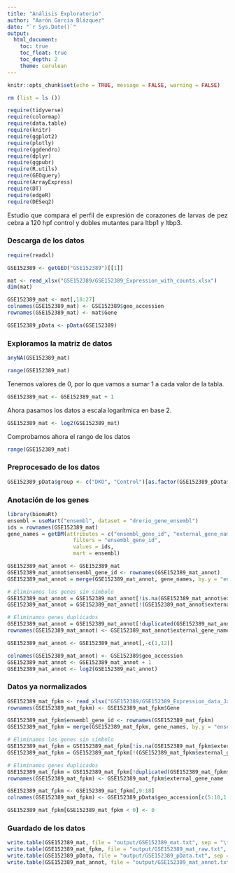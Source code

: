 ---
title: "Análisis Exploratorio"
author: "Aarón García Blázquez"
date: "`r Sys.Date()`"
output: 
  html_document:
    toc: true
    toc_float: true
    toc_depth: 2
    theme: cerulean
---

<style>
body {
text-align: justify}
</style>

```{r setup, echo=FALSE}
knitr::opts_chunk$set(echo = TRUE, message = FALSE, warning = FALSE)
```

```{r libraries, echo=FALSE}
rm (list = ls ())

require(tidyverse)
require(colormap)
require(data.table)
require(knitr)
require(ggplot2)
require(plotly)
require(ggdendro)
require(dplyr)
require(ggpubr)
require(R.utils)
require(GEOquery)
require(ArrayExpress)
require(DT)
require(edgeR)
require(DESeq2)
```

Estudio que compara el perfil de expresión de corazones de larvas de pez cebra a 120 hpf control y dobles mutantes para ltbp1 y ltbp3.

### Descarga de los datos

```{r}
require(readxl)

GSE152389 <- getGEO("GSE152389")[[1]]

mat <- read_xlsx("GSE152389/GSE152389_Expression_with_counts.xlsx")
dim(mat)

GSE152389_mat <- mat[,18:27]
colnames(GSE152389_mat) <- GSE152389$geo_accession
rownames(GSE152389_mat) <- mat$Gene

GSE152389_pData <- pData(GSE152389)
```

### Exploramos la matriz de datos

```{r}
anyNA(GSE152389_mat)
```

```{r}
range(GSE152389_mat)
```

Tenemos valores de 0, por lo que vamos a sumar 1 a cada valor de la tabla.

```{r}
GSE152389_mat <- GSE152389_mat + 1
```

Ahora pasamos los datos a escala logarítmica en base 2.

```{r}
GSE152389_mat <- log2(GSE152389_mat)
```

Comprobamos ahora el rango de los datos

```{r}
range(GSE152389_mat)
```

### Preprocesado de los datos

```{r}
GSE152389_pData$group <- c("DKO", "Control")[as.factor(GSE152389_pData$`genotype:ch1`)]
```

### Anotación de los genes

```{r}
library(biomaRt)
ensembl = useMart("ensembl", dataset = "drerio_gene_ensembl")
ids = rownames(GSE152389_mat)
gene_names = getBM(attributes = c("ensembl_gene_id", "external_gene_name"),
                     filters = "ensembl_gene_id",
                     values = ids,
                     mart = ensembl)

GSE152389_mat_annot <- GSE152389_mat
GSE152389_mat_annot$ensembl_gene_id <- rownames(GSE152389_mat_annot)
GSE152389_mat_annot = merge(GSE152389_mat_annot, gene_names, by.y = "ensembl_gene_id", all.x = TRUE)

# Eliminamos los genes sin símbolo
GSE152389_mat_annot = GSE152389_mat_annot[!is.na(GSE152389_mat_annot$external_gene_name),]
GSE152389_mat_annot = GSE152389_mat_annot[!(GSE152389_mat_annot$external_gene_name == ""),]

# Eliminamos genes duplicados
GSE152389_mat_annot = GSE152389_mat_annot[!duplicated(GSE152389_mat_annot$external_gene_name),]
rownames(GSE152389_mat_annot) <- GSE152389_mat_annot$external_gene_name

GSE152389_mat_annot <- GSE152389_mat_annot[,-c(1,12)]
```

```{r}
colnames(GSE152389_mat_annot) <- GSE152389$geo_accession
GSE152389_mat_annot <- GSE152389_mat_annot + 1
GSE152389_mat_annot <- log2(GSE152389_mat_annot)
```

### Datos ya normalizados

```{r}
GSE152389_mat_fpkm <- read_xlsx("GSE152389/GSE152389_Expression_data_Jan2023.xlsx")
rownames(GSE152389_mat_fpkm) <- GSE152389_mat_fpkm$Gene

GSE152389_mat_fpkm$ensembl_gene_id <- rownames(GSE152389_mat_fpkm)
GSE152389_mat_fpkm = merge(GSE152389_mat_fpkm, gene_names, by.y = "ensembl_gene_id", all.x = TRUE)

# Eliminamos los genes sin símbolo
GSE152389_mat_fpkm = GSE152389_mat_fpkm[!is.na(GSE152389_mat_fpkm$external_gene_name),]
GSE152389_mat_fpkm = GSE152389_mat_fpkm[!(GSE152389_mat_fpkm$external_gene_name == ""),]

# Eliminamos genes duplicados
GSE152389_mat_fpkm = GSE152389_mat_fpkm[!duplicated(GSE152389_mat_fpkm$external_gene_name),]
rownames(GSE152389_mat_fpkm) <- GSE152389_mat_fpkm$external_gene_name

GSE152389_mat_fpkm <- GSE152389_mat_fpkm[,9:18]
colnames(GSE152389_mat_fpkm) <- GSE152389_pData$geo_accession[c(5:10,1:4)]

GSE152389_mat_fpkm[GSE152389_mat_fpkm < 0] <- 0
```

### Guardado de los datos

```{r}
write.table(GSE152389_mat, file = "output/GSE152389_mat.txt", sep = "\t", quote = FALSE)
write.table(GSE152389_mat_fpkm, file = "output/GSE152389_mat_raw.txt", sep = "\t", quote = FALSE)
write.table(GSE152389_pData, file = "output/GSE152389_pData.txt", sep = "\t", quote = FALSE)
write.table(GSE152389_mat_annot, file = "output/GSE152389_mat_annot.txt", sep = "\t", quote = FALSE)
```



